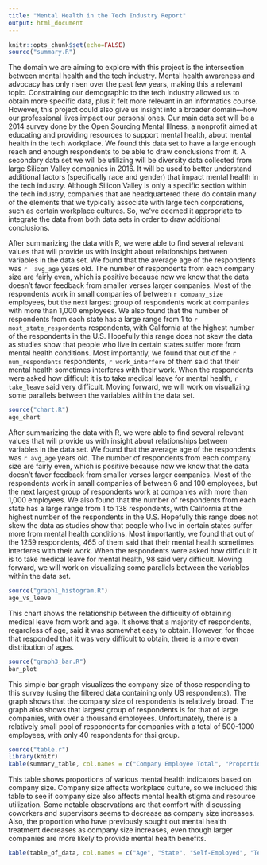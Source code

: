 ```yaml
---
title: "Mental Health in the Tech Industry Report"
output: html_document
---
```

```r
knitr::opts_chunk$set(echo=FALSE)
source("summary.R")
```

The domain we are aiming to explore with this project is the intersection between mental health and the tech industry. Mental health awareness and advocacy has only risen over the past few years, making this a relevant topic. Constraining our demographic to the tech industry allowed us to obtain more specific data, plus it felt more relevant in an informatics course. However, this project could also give us insight into a broader domain—how our professional lives impact our personal ones. Our main data set will be a 2014 survey done by the Open Sourcing Mental Illness, a nonprofit aimed at educating and providing resources to support mental health, about mental health in the tech workplace. We found this data set to have a large enough reach and enough respondents to be able to draw conclusions from it. A secondary data set we will be utilizing will be diversity data collected from large Silicon Valley companies in 2016. It will be used to better understand additional factors (specifically race and gender) that impact mental health in the tech industry. Although Silicon Valley is only a specific section within the tech industry, companies that are headquartered there do contain many of the elements that we typically associate with large tech corporations, such as certain workplace cultures. So, we’ve deemed it appropriate to integrate the data from both data sets in order to draw additional conclusions.

After summarizing the data with R, we were able to find several relevant values that will provide us with insight about relationships between variables in the data set. We found that the average age of the respondents was `r  avg_age` years old. The number of respondents from each company size are fairly even, which is positive because now we know that the data doesn't favor feedback from smaller verses larger companies. Most of the respondents work in small companies of between `r company_size` employees, but the next largest group of respondents work at companies with more than 1,000 employees. We also found that the number of respondents from each state has a large range from 1 to `r most_state_respondents` respondents, with California at the highest number of the respondents in the U.S. Hopefully this range does not skew the data as studies show that people who live in certain states suffer more from mental health conditions. Most importantly, we found that out of the `r num_respondents` respondents, `r work_interfere` of them said that their mental health sometimes interferes with their work. When the respondents were asked how difficult it is to take medical leave for mental health, `r take_leave` said very difficult. Moving forward, we will work on visualizing some parallels between the variables within the data set.

```r
source("chart.R")
age_chart
```

After summarizing the data with R, we were able to find several relevant values that will provide us with insight about relationships between variables in the data set. We found that the average age of the respondents was `r avg_age` years old. The number of respondents from each company size are fairly even, which is positive because now we know that the data doesn't favor feedback from smaller verses larger companies. Most of the respondents work in small companies of between 6 and 100 employees, but the next largest group of respondents work at companies with more than 1,000 employees. We also found that the number of respondents from each state has a large range from 1 to 138 respondents, with California at the highest number of the respondents in the U.S. Hopefully this range does not skew the data as studies show that people who live in certain states suffer more from mental health conditions. Most importantly, we found that out of the 1259 respondents, 465 of them said that their mental health sometimes interferes with their work. When the respondents were asked how difficult it is to take medical leave for mental health, 98 said very difficult. Moving forward, we will work on visualizing some parallels between the variables within the data set.

```r
source("graph1_histogram.R")
age_vs_leave
```

This chart shows the relationship between the difficulty of obtaining medical leave from work and age. It shows that a majority of respondents, regardless of age, said it was somewhat easy to obtain. However, for those that responded that it was very difficult to obtain, there is a more even distribution of ages.

```r
source("graph3_bar.R")
bar_plot
```

This simple bar graph visualizes the company size of those responding to this survey (using the filtered data containing only US respondents). The graph shows that the company size of respondents is relatively broad. The graph also shows that largest group of respondents is for that of large companies, with over a thousand employees. Unfortunately, there is a relatively small pool of respondents for companies with a total of 500-1000 employees, with only 40 respondents for thsi group.

```r
source("table.r")
library(knitr)
kable(summary_table, col.names = c("Company Employee Total", "Proportion with Family History of Mental Illness", "Proportion with Previous MH Treatment", "Proportion with Mental Health Benefits Provided at Work", "Proportion Comfortable Discussing MH with Coworkers", "Proportion Comfortable Discussing MH with Supervisors"))
```

This table shows proportions of various mental health indicators based on company size. Company size affects workplace culture, so we included this table to see if company size also affects mental health stigma and resource utilization. Some notable observations are that comfort with discussing coworkers and supervisors seems to decrease as company size increases. Also, the proportion who have previously sought out mental health treatment decreases as company size increases, even though larger companies are more likely to provide mental health benefits.

```r
kable(table_of_data, col.names = c("Age", "State", "Self-Employed", "Tech Company", "Family History of Mental Illness", "Previous Treatment for Mental Illness", "Mental Illness Effects Work", "Company Employee Total", "Majority of Work Remote", "Mental Health Benefits Provided", "Aware of Mental Health Care Provided", "Easy to Take Leave", "Comfortable Discussing MH With Coworkers", "Comfortable Discussing MH with Supervisors"))
```
